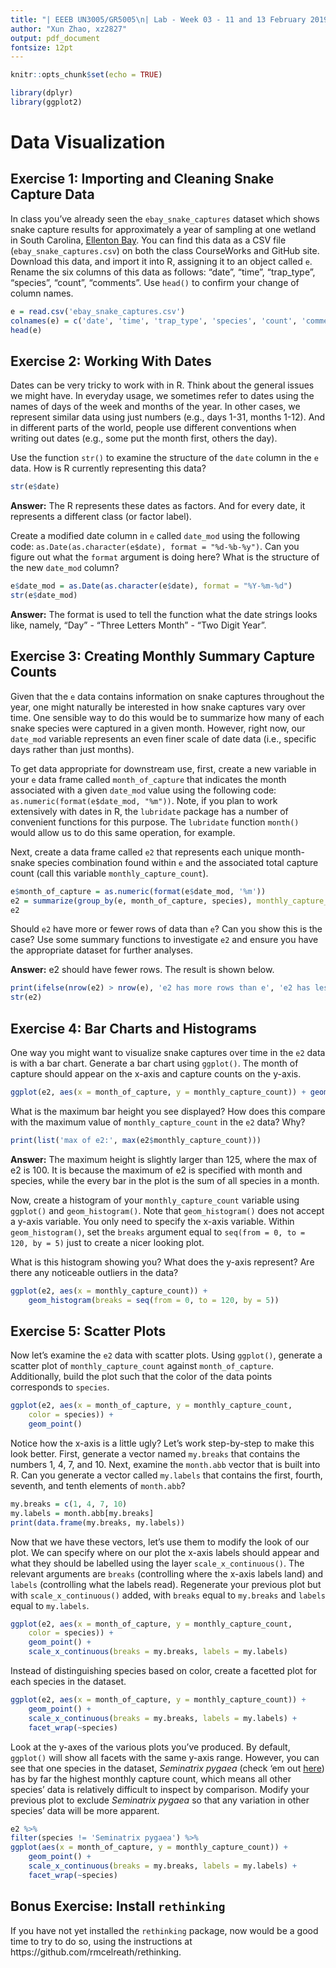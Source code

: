 ```yaml
---
title: "| EEEB UN3005/GR5005\n| Lab - Week 03 - 11 and 13 February 2019"
author: "Xun Zhao, xz2827"
output: pdf_document
fontsize: 12pt
---
```

  
```r

knitr::opts_chunk$set(echo = TRUE)

library(dplyr)
library(ggplot2)
```


# Data Visualization


## Exercise 1: Importing and Cleaning Snake Capture Data

In class you've already seen the `ebay_snake_captures` dataset which shows snake capture results for approximately a year of sampling at one wetland in South Carolina, [Ellenton Bay](http://archive-srel.uga.edu/set-asides/area1.html). You can find this data as a CSV file (`ebay_snake_captures.csv`) on both the class CourseWorks and GitHub site. Download this data, and import it into R, assigning it to an object called `e`. Rename the six columns of this data as follows: "date", "time", "trap_type", "species", "count", "comments". Use `head()` to confirm your change of column names.

```r
e = read.csv('ebay_snake_captures.csv')
colnames(e) = c('date', 'time', 'trap_type', 'species', 'count', 'comments')
head(e)
```


## Exercise 2: Working With Dates

Dates can be very tricky to work with in R. Think about the general issues we might have. In everyday usage, we sometimes refer to dates using the names of days of the week and months of the year. In other cases, we represent similar data using just numbers (e.g., days 1-31, months 1-12). And in different parts of the world, people use different conventions when writing out dates (e.g., some put the month first, others the day). 

Use the function `str()` to examine the structure of the `date` column in the `e` data. How is R currently representing this data?

```r
str(e$date)
```
**Answer:** The R represents these dates as factors. And for every date, it represents a different class (or factor label).

Create a modified date column in `e` called `date_mod` using the following code: `as.Date(as.character(e$date), format = "%d-%b-%y")`. Can you figure out what the `format` argument is doing here? What is the structure of the new `date_mod` column? 

```r
e$date_mod = as.Date(as.character(e$date), format = "%Y-%m-%d")
str(e$date_mod)
```
**Answer:** The format is used to tell the function what the date strings looks like, namely, "Day" - "Three Letters Month" - "Two Digit Year".  


## Exercise 3: Creating Monthly Summary Capture Counts

Given that the `e` data contains information on snake captures throughout the year, one might naturally be interested in how snake captures vary over time. One sensible way to do this would be to summarize how many of each snake species were captured in a given month. However, right now, our `date_mod` variable represents an even finer scale of date data (i.e., specific days rather than just months).

To get data appropriate for downstream use, first, create a new variable in your `e` data frame called `month_of_capture` that indicates the month associated with a given `date_mod` value using the following code: `as.numeric(format(e$date_mod, "%m"))`. Note, if you plan to work extensively with dates in R, the `lubridate` package has a number of convenient functions for this purpose. The `lubridate` function `month()` would allow us to do this same operation, for example.

Next, create a data frame called `e2` that represents each unique month-snake species combination found within `e` and the associated total capture count (call this variable `monthly_capture_count`). 

```r
e$month_of_capture = as.numeric(format(e$date_mod, '%m'))
e2 = summarize(group_by(e, month_of_capture, species), monthly_capture_count = n())
e2
```

Should `e2` have more or fewer rows of data than `e`? Can you show this is the case? Use some summary functions to investigate `e2` and ensure you have the appropriate dataset for further analyses.

**Answer:** e2 should have fewer rows. The result is shown below.

```r
print(ifelse(nrow(e2) > nrow(e), 'e2 has more rows than e', 'e2 has less rows than e'))
str(e2)
```


## Exercise 4: Bar Charts and Histograms

One way you might want to visualize snake captures over time in the `e2` data is with a bar chart. Generate a bar chart using `ggplot()`. The month of capture should appear on the x-axis and capture counts on the y-axis.

```r
ggplot(e2, aes(x = month_of_capture, y = monthly_capture_count)) + geom_col()
```

What is the maximum bar height you see displayed? How does this compare with the maximum value of `monthly_capture_count` in the `e2` data? Why?

```r
print(list('max of e2:', max(e2$monthly_capture_count)))
```
**Answer:** The maximum height is slightly larger than 125, where the max of e2 is 100. It is because the maximum of e2 is specified with month and species, while the every bar in the plot is the sum of all species in a month.

Now, create a histogram of your `monthly_capture_count` variable using `ggplot()` and `geom_histogram()`. Note that `geom_histogram()` does not accept a y-axis variable. You only need to specify the x-axis variable. Within `geom_histogram()`, set the `breaks` argument equal to `seq(from = 0, to = 120, by = 5)` just to create a nicer looking plot. 

What is this histogram showing you? What does the y-axis represent? Are there any noticeable outliers in the data?

```r
ggplot(e2, aes(x = monthly_capture_count)) + 
	geom_histogram(breaks = seq(from = 0, to = 120, by = 5))
```


## Exercise 5: Scatter Plots

Now let's examine the `e2` data with scatter plots. Using `ggplot()`, generate a scatter plot of `monthly_capture_count` against `month_of_capture`. Additionally, build the plot such that the color of the data points corresponds to `species`.

```r
ggplot(e2, aes(x = month_of_capture, y = monthly_capture_count, 
	color = species)) + 
	geom_point()
```

Notice how the x-axis is a little ugly? Let's work step-by-step to make this look better. First, generate a vector named `my.breaks` that contains the numbers 1, 4, 7, and 10. Next, examine the `month.abb` vector that is built into R. Can you generate a vector called `my.labels` that contains the first, fourth, seventh, and tenth elements of `month.abb`?

```r
my.breaks = c(1, 4, 7, 10)
my.labels = month.abb[my.breaks]
print(data.frame(my.breaks, my.labels))
```

Now that we have these vectors, let's use them to modify the look of our plot. We can specify where on our plot the x-axis labels should appear and what they should be labelled using the layer `scale_x_continuous()`. The relevant arguments are `breaks` (controlling where the x-axis labels land) and `labels` (controlling what the labels read). Regenerate your previous plot but with `scale_x_continuous()` added, with `breaks` equal to `my.breaks` and `labels` equal to `my.labels`.

```r
ggplot(e2, aes(x = month_of_capture, y = monthly_capture_count, 
	color = species)) + 
	geom_point() + 
	scale_x_continuous(breaks = my.breaks, labels = my.labels)
```

Instead of distinguishing species based on color, create a facetted plot for each species in the dataset.

```r
ggplot(e2, aes(x = month_of_capture, y = monthly_capture_count)) + 
	geom_point() + 
	scale_x_continuous(breaks = my.breaks, labels = my.labels) +
	facet_wrap(~species)
```

Look at the y-axes of the various plots you've produced. By default, `ggplot()` will show all facets with the same y-axis range. However, you can see that one species in the dataset, *Seminatrix pygaea* (check 'em out [here](https://srelherp.uga.edu/snakes/sempyg.htm)) has by far the highest monthly capture count, which means all other species' data is relatively difficult to inspect by comparison. Modify your previous plot to exclude *Seminatrix pygaea* so that any variation in other species' data will be more apparent.

```r
e2 %>%
filter(species != 'Seminatrix pygaea') %>%
ggplot(aes(x = month_of_capture, y = monthly_capture_count)) + 
	geom_point() + 
	scale_x_continuous(breaks = my.breaks, labels = my.labels) +
	facet_wrap(~species)
```


## Bonus Exercise: Install `rethinking`

If you have not yet installed the `rethinking` package, now would be a good time to try to do so, using the instructions at https://github.com/rmcelreath/rethinking.
